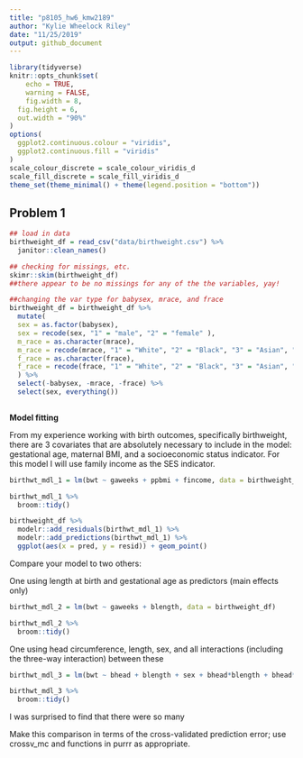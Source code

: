 ```yaml
---
title: "p8105_hw6_kmw2189"
author: "Kylie Wheelock Riley"
date: "11/25/2019"
output: github_document
---
```


```r
library(tidyverse)
knitr::opts_chunk$set(
	echo = TRUE,
	warning = FALSE,
	fig.width = 8, 
  fig.height = 6,
  out.width = "90%"
)
options(
  ggplot2.continuous.colour = "viridis",
  ggplot2.continuous.fill = "viridis"
)
scale_colour_discrete = scale_colour_viridis_d
scale_fill_discrete = scale_fill_viridis_d
theme_set(theme_minimal() + theme(legend.position = "bottom"))

```

## Problem 1
```r
## load in data
birthweight_df = read_csv("data/birthweight.csv") %>% 
  janitor::clean_names()

## checking for missings, etc.
skimr::skim(birthweight_df)
##there appear to be no missings for any of the the variables, yay!
```


```r
##changing the var type for babysex, mrace, and frace
birthweight_df = birthweight_df %>% 
  mutate(
  sex = as.factor(babysex),
  sex = recode(sex, "1" = "male", "2" = "female" ),
  m_race = as.character(mrace),
  m_race = recode(mrace, "1" = "White", "2" = "Black", "3" = "Asian", "4" = "Puerto Rican", "8" = "Other"),
  f_race = as.character(frace),
  f_race = recode(frace, "1" = "White", "2" = "Black", "3" = "Asian", "4" = "Puerto Rican", "8" = "Other", "9" = "Unknown")
  ) %>% 
  select(-babysex, -mrace, -frace) %>% 
  select(sex, everything()) 
 
```

**Model fitting**

From my experience working with birth outcomes, specifically birthweight, there are 3 covariates that are absolutely necessary to include in the model: gestational age, maternal BMI, and a socioeconomic status indicator. For this model I will use family income as the SES indicator. 
```r
birthwt_mdl_1 = lm(bwt ~ gaweeks + ppbmi + fincome, data = birthweight_df) 

birthwt_mdl_1 %>% 
  broom::tidy() 

```

```r
birthweight_df %>% 
  modelr::add_residuals(birthwt_mdl_1) %>% 
  modelr::add_predictions(birthwt_mdl_1) %>% 
  ggplot(aes(x = pred, y = resid)) + geom_point()

```

Compare your model to two others:

One using length at birth and gestational age as predictors (main effects only)
```r
birthwt_mdl_2 = lm(bwt ~ gaweeks + blength, data = birthweight_df) 

birthwt_mdl_2 %>% 
  broom::tidy() 
```

One using head circumference, length, sex, and all interactions (including the three-way interaction) between these
```r
birthwt_mdl_3 = lm(bwt ~ bhead + blength + sex + bhead*blength + bhead*sex + blength*sex + bhead*blength*sex, data = birthweight_df) 

birthwt_mdl_3 %>% 
  broom::tidy() 
```

I was surprised to find that there were so many 

Make this comparison in terms of the cross-validated prediction error; use crossv_mc and functions in purrr as appropriate.